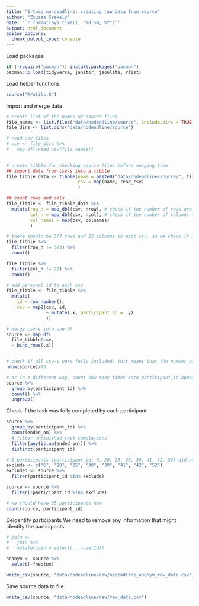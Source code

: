 ```yaml
---
title: "Srtoop no-deadline: creating raw data from source"
author: "Zsuzsa Szekely"
date: '`r format(Sys.time(), "%d %B, %Y")`'
output: html_document
editor_options: 
  chunk_output_type: console
---
```


Load packages

```r
if (!require("pacman")) install.packages("pacman")
pacman::p_load(tidyverse, janitor, jsonlite, rlist)
```

Load helper functions

```r
source("R/utils.R")
```

Import and merge data

```r
# create list of the names of source files
file_names <- list.files("data/nodeadline/source", include.dirs = TRUE)
file_dirs <- list.dirs("data/nodeadline/source")

# read csv files
# csv <- file_dirs %>% 
#   map_df(~read_csv(file_names))
  

# create tibble for checking source files before merging them
## import data from csv-s into a tibble
file_tibble_data <- tibble(name = paste0("data/nodeadline/source/", file_names),
                           csv = map(name, read_csv)
                           )

## count rows and cols
file_tibble <- file_tibble_data %>% 
  mutate(row_n = map_dbl(csv, nrow), # check if the number of rows are equal in each csv
         col_n = map_dbl(csv, ncol), # check if the number of columns are equal in each csv
         col_names = map(csv, colnames)
         )

# there should be 373 rows and 22 columns in each csv, so we check if it is like that in each csv
file_tibble %>% 
  filter(row_n != 373) %>% 
  count()

file_tibble %>% 
  filter(col_n != 22) %>% 
  count()

# add personal id to each csv
file_tibble <- file_tibble %>% 
  mutate(
    id = row_number(),
    csv = map2(csv, id,
               ~ mutate(.x, participant_id = .y) 
               ))

# merge csv-s into one df
source <- map_df(
  file_tibble$csv,
  ~ bind_rows(.x))


# check if all csv-s were fully included. this means that the number of rows of source tibble divided with the number of csv-s (73) should equal with the number of rows of a single csv (373)
nrow(source)/73

# or in a different way, count how many times each participant_id appears (we expect n = 373 in each case)
source %>%
  group_by(participant_id) %>%
  count() %>% 
  ungroup()
```

Check if the task was fully completed by each participant

```r
source %>%
  group_by(participant_id) %>%
  count(ended_on) %>% 
  # filter unfinished task completions
  filter(any(is.na(ended_on))) %>% 
  distinct(participant_id)

# 8 participants (participant_id: 6, 20, 25, 30, 39, 41, 42, 52) did not finish the task. We save these participants' data into a separate df and exclude them from source df.
exclude <- c("6", "20", "25", "30", "39", "41", "42", "52")
excluded <- source %>% 
  filter(participant_id %in% exclude)

source <- source %>% 
  filter(!participant_id %in% exclude)

# we should have 65 participants now
count(source, participant_id)
```

Deidentify participants
We need to remove any information that might identify the participants

```r
# join <- 
#   join %>% 
#   mutate(join = select(., -userId))

anonym <- source %>% 
  select(-fneptun)

write_csv(source, "data/nodeadline/raw/nodeadline_anonym_raw_data.csv")
```

Save source data to file

```r
write_csv(source, "data/nodeadline/raw/raw_data.csv")
```